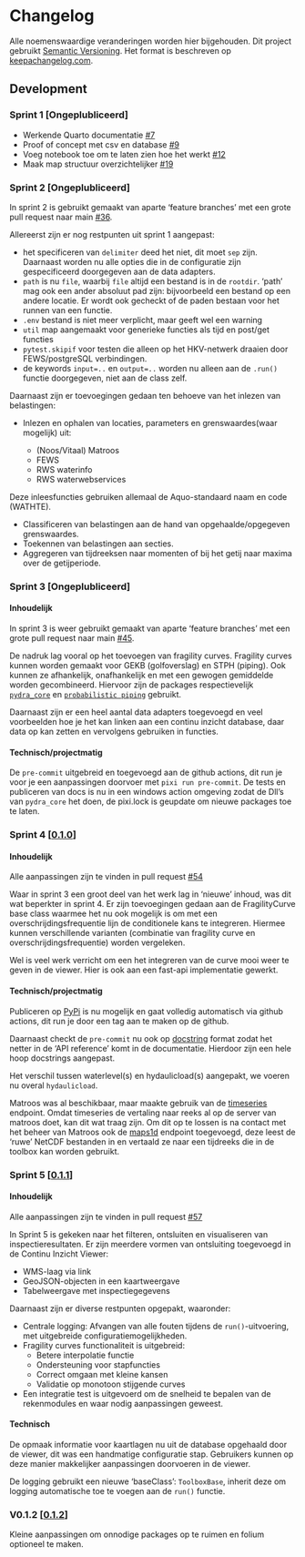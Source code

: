 # Changelog

Alle noemenswaardige veranderingen worden hier bijgehouden.
Dit project gebruikt [Semantic Versioning](http://semver.org/).
Het format is beschreven op [keepachangelog.com](https://keepachangelog.com/en/1.0.0/).

## Development

### Sprint 1 [Ongeplubliceerd]

- Werkende Quarto documentatie [#7](https://github.com/continu-inzicht/toolbox-continu-inzicht/pull/7)
- Proof of concept met csv en database [#9](https://github.com/continu-inzicht/toolbox-continu-inzicht/pull/9)
- Voeg notebook toe om te laten zien hoe het werkt [#12](https://github.com/continu-inzicht/toolbox-continu-inzicht/pull/12)
- Maak map structuur overzichtelijker [#19](https://github.com/continu-inzicht/toolbox-continu-inzicht/pull/19)

### Sprint 2 [Ongeplubliceerd]

In sprint 2 is gebruikt gemaakt van aparte 'feature branches' met een grote pull request naar main [#36](https://github.com/continu-inzicht/toolbox-continu-inzicht/pull/36).

Allereerst zijn er nog restpunten uit sprint 1 aangepast:

- het specificeren van `delimiter` deed het niet, dit moet `sep` zijn. Daarnaast worden nu alle opties die in de configuratie zijn gespecificeerd doorgegeven aan de data adapters.
- `path` is nu `file`, waarbij `file` altijd een bestand is in de `rootdir`. 'path' mag ook een ander absoluut pad zijn: bijvoorbeeld een bestand op een andere locatie. Er wordt ook gecheckt of de paden bestaan voor het runnen van een functie.
- `.env` bestand is niet meer verplicht, maar geeft wel een warning
- `util` map aangemaakt voor generieke functies als tijd en post/get functies
- `pytest.skipif` voor testen die alleen op het HKV-netwerk draaien door FEWS/postgreSQL verbindingen.
- de keywords `input=..` en `output=..` worden nu alleen aan de `.run()` functie doorgegeven, niet aan de class zelf.

Daarnaast zijn er toevoegingen gedaan ten behoeve van het inlezen van belastingen:

- Inlezen en ophalen van locaties, parameters en grenswaardes(waar mogelijk) uit:

    - (Noos/Vitaal) Matroos
    -  FEWS
    -  RWS waterinfo
    -  RWS waterwebservices

Deze inleesfuncties gebruiken allemaal de Aquo-standaard naam en code (WATHTE).

- Classificeren van belastingen aan de hand van opgehaalde/opgegeven grenswaardes.
- Toekennen van belastingen aan secties.
- Aggregeren van tijdreeksen naar momenten of bij het getij naar maxima over de getijperiode.

### Sprint 3 [Ongeplubliceerd]

#### Inhoudelijk

In sprint 3 is weer gebruikt gemaakt van aparte 'feature branches' met een grote pull request naar main [#45](https://github.com/continu-inzicht/toolbox-continu-inzicht/pull/45).

De nadruk lag vooral op het toevoegen van fragility curves. Fragility curves kunnen worden gemaakt voor GEKB (golfoverslag) en STPH (piping). Ook kunnen ze afhankelijk, onafhankelijk en met een gewogen gemiddelde worden gecombineerd. Hiervoor zijn de packages respectievelijk [`pydra_core`](https://github.com/HKV-products-services/pydra_core) en [`probabilistic piping`](https://github.com/HKV-products-services/probabilistic_piping) gebruikt.

Daarnaast zijn er een heel aantal data adapters toegevoegd en veel voorbeelden hoe je het kan linken aan een continu inzicht database, daar data op kan zetten en vervolgens gebruiken in functies.

#### Technisch/projectmatig

De `pre-commit` uitgebreid en toegevoegd aan de github actions, dit run je voor je een aanpassingen doorvoer met `pixi run pre-commit`.
De tests en publiceren van docs is nu in een windows action omgeving zodat de Dll's van `pydra_core` het doen, de pixi.lock is geupdate om nieuwe packages toe te laten.


### Sprint 4 [[0.1.0](https://pypi.org/project/toolbox-continu-inzicht/0.1.0/)]

#### Inhoudelijk

Alle aanpassingen zijn te vinden in pull request [#54](https://github.com/continu-inzicht/toolbox-continu-inzicht/pull/54)

Waar in sprint 3 een groot deel van het werk lag in 'nieuwe' inhoud, was dit wat beperkter in sprint 4. Er zijn toevoegingen gedaan aan de FragilityCurve base class waarmee het nu ook mogelijk is om met een overschrijdingsfrequentie lijn de conditionele kans te integreren. Hiermee kunnen verschillende varianten (combinatie van fragility curve en overschrijdingsfrequentie) worden vergeleken.

Wel is veel werk verricht om een het integreren van de curve mooi weer te geven in de viewer. Hier is ook aan een fast-api implementatie gewerkt.

#### Technisch/projectmatig

Publiceren op [PyPi](https://pypi.org/project/toolbox-continu-inzicht/) is nu mogelijk en gaat volledig automatisch via github actions, dit run je door een tag aan te maken op de github.

Daarnaast checkt de `pre-commit` nu ook op [docstring](https://github.com/jsh9/pydoclint) format zodat het netter in de 'API reference' komt in de documentatie. Hierdoor zijn een hele hoop docstrings aangepast.

Het verschil tussen waterlevel(s) en hydaulicload(s) aangepakt, we voeren nu overal `hydaulicload`.

Matroos was al beschikbaar, maar maakte gebruik van de [timeseries](https://noos.matroos.rws.nl/timeseries/) endpoint. Omdat timeseries de vertaling naar reeks al op de server van matroos doet, kan dit wat traag zijn. Om dit op te lossen is na contact met het beheer van Matroos ook de [maps1d](https://noos.matroos.rws.nl/maps1d/) endpoint toegevoegd, deze leest de 'ruwe' NetCDF bestanden in en vertaald ze naar een tijdreeks die in de toolbox kan worden gebruikt.



### Sprint 5 [[0.1.1](https://pypi.org/project/toolbox-continu-inzicht/0.1.1/)]

#### Inhoudelijk

Alle aanpassingen zijn te vinden in pull request [#57](https://github.com/continu-inzicht/toolbox-continu-inzicht/pull/57)

In Sprint 5 is gekeken naar het filteren, ontsluiten en visualiseren van inspectieresultaten.
Er zijn meerdere vormen van ontsluiting toegevoegd in de Continu Inzicht Viewer:

- WMS-laag via link
- GeoJSON-objecten in een kaartweergave
- Tabelweergave met inspectiegegevens

Daarnaast zijn er diverse restpunten opgepakt, waaronder:

- Centrale logging: Afvangen van alle fouten tijdens de `run()`-uitvoering, met uitgebreide configuratiemogelijkheden.
- Fragility curves functionaliteit is uitgebreid:
    - Betere interpolatie functie
    - Ondersteuning voor stapfuncties
    - Correct omgaan met kleine kansen
    - Validatie op monotoon stijgende curves
- Een integratie test is uitgevoerd om de snelheid te bepalen van de rekenmodules en waar nodig aanpassingen geweest.


#### Technisch

De opmaak informatie voor kaartlagen nu uit de database opgehaald door de viewer, dit was een handmatige configuratie stap.
Gebruikers kunnen op deze manier makkelijker aanpassingen doorvoeren in de viewer.

De logging gebruikt een nieuwe 'baseClass': `ToolboxBase`, inherit deze om logging automatische toe te voegen aan de `run()` functie.


### V0.1.2 [[0.1.2](https://pypi.org/project/toolbox-continu-inzicht/0.1.2/)]

Kleine aanpassingen om onnodige packages op te ruimen en folium optioneel te maken.

